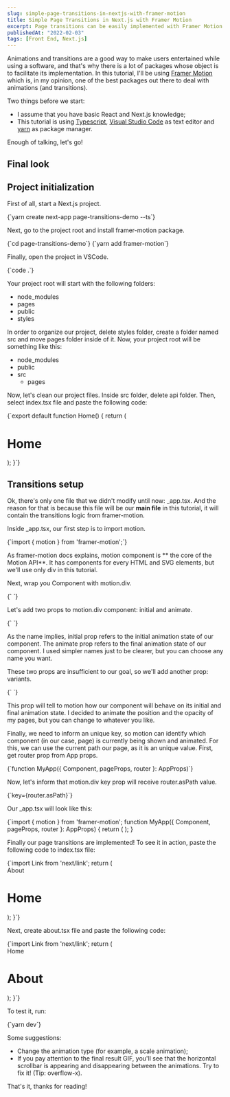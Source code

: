 ```yaml
---
slug: simple-page-transitions-in-nextjs-with-framer-motion
title: Simple Page Transitions in Next.js with Framer Motion
excerpt: Page transitions can be easily implemented with Framer Motion.
publishedAt: "2022-02-03"
tags: [Front End, Next.js]
---
```


Animations and transitions are a good way to make users entertained while using a software,
and that's why there is a lot of packages whose object is to facilitate its implementation.
In this tutorial, I'll be using [Framer Motion](https://www.framer.com/docs/) which is, in
my opinion, one of the best packages out there to deal with animations (and transitions).

Two things before we start:
- I assume that you have basic React and Next.js knowledge;
- This tutorial is using [Typescript](https://www.typescriptlang.org/),
[Visual Studio Code](https://code.visualstudio.com/) as text editor and
[yarn](https://yarnpkg.com/) as package manager.

Enough of talking, let's go!

## Final look

<PostImage
  src="/images/posts/simple-page-transitions-in-nextjs-with-framer-motion/final.gif"
  alt="GIF containing final result"
/>

## Project initialization

First of all, start a Next.js project.

<CodeBlock language="bash">
{`yarn create next-app page-transitions-demo --ts`}
</CodeBlock>

Next, go to the project root and install <InlineCode>framer-motion</InlineCode> package.

<CodeBlock language="bash">
{`cd page-transitions-demo`}
</CodeBlock>

<CodeBlock language="bash">
{`yarn add framer-motion`}
</CodeBlock>

Finally, open the project in VSCode.

<CodeBlock language="bash">
{`code .`}
</CodeBlock>

Your project root will start with the following folders:
- node_modules
- pages
- public
- styles

In order to organize our project, delete <InlineCode>styles</InlineCode> folder,
create a folder named <InlineCode>src</InlineCode> and move <InlineCode>pages</InlineCode> folder
inside of it. Now, your project root will be something like this:
- node_modules
- public
- src
  - pages

Now, let's clean our project files. Inside <InlineCode>src</InlineCode> folder, delete <InlineCode>api</InlineCode> folder. Then, select <InlineCode>index.tsx</InlineCode> file and paste the following code:

<CodeBlock language="tsx">
{`export default function Home() {
  return (
    <div>
      <h1>Home</h1>
    </div>
  );
}`}
</CodeBlock>

## Transitions setup

Ok, there's only one file that we didn't modify until now: <InlineCode>_app.tsx</InlineCode>. And the reason
for that is because this file will be our **main file** in this tutorial, it will contain the transitions
logic from <InlineCode>framer-motion</InlineCode>.

Inside <InlineCode>_app.tsx</InlineCode>, our first step is to import <InlineCode>motion</InlineCode>.

<CodeBlock language="tsx">
{`import { motion } from 'framer-motion';`}
</CodeBlock>

As <InlineCode>framer-motion</InlineCode> docs explains, <InlineCode>motion</InlineCode> component is **
the core of the Motion API**. It has components for every HTML and SVG elements, but we'll use only <InlineCode>div</InlineCode> in this tutorial.

Next, wrap you <InlineCode>Component</InlineCode> with <InlineCode>motion.div</InlineCode>.

<CodeBlock language="tsx">
{`<motion.div>
  <Component {...pageProps} />
</motion.div>`}
</CodeBlock>

Let's add two props to <InlineCode>motion.div</InlineCode> component: <InlineCode>initial</InlineCode> and <InlineCode>animate</InlineCode>.

<CodeBlock language="tsx">
{`<motion.div
  initial="initial"
  animate="animate"
>
  <Component {...pageProps} />
</motion.div>`}
</CodeBlock>

As the name implies, <InlineCode>initial</InlineCode> prop refers to the initial animation state of our component. The <InlineCode>animate</InlineCode> prop refers to the final animation state of our component. I used simpler names just to be clearer, but you can choose any name you want.

These two props are insufficient to our goal, so we'll add another prop: <InlineCode>variants</InlineCode>.

<CodeBlock language="tsx">
{`<motion.div
  initial="initial"
  animate="animate"
  variants={
    initial: {
      x: 300,
      opacity: 0,
    },
    animate: {
      x: 0,
      opacity: 1,
    },
  }
>
  <Component {...pageProps} />
</motion.div>`}
</CodeBlock>

This prop will tell to <InlineCode>motion</InlineCode> how our component will behave on its initial and final animation state. I decided to animate the position and the opacity of my pages, but you can change to whatever you like.

Finally, we need to inform an unique key, so <InlineCode>motion</InlineCode> can identify which component (in our case, page) is currently being shown and animated. For this, we can use the current path our page, as it is an unique value. First, get <InlineCode>router</InlineCode> prop from App props.

<CodeBlock language="tsx">
{`function MyApp({ Component, pageProps, router }: AppProps)`}
</CodeBlock>

Now, let's inform that <InlineCode>motion.div</InlineCode> key prop will receive <InlineCode>router.asPath</InlineCode> value.

<CodeBlock language="tsx">
{`key={router.asPath}`}
</CodeBlock>

Our <InlineCode>_app.tsx</InlineCode> will look like this:

<CodeBlock language="tsx">
{`import { motion } from 'framer-motion';
function MyApp({ Component, pageProps, router }: AppProps) {
  return (
    <motion.div
      key={router.asPath}
      initial="initial"
      animate="animate"
      variants={{
        initial: {
          x: 300,
          opacity: 0,
        },
        animate: {
          x: 0,
          opacity: 1,
        },
      }}
    >
      <Component {...pageProps} />
    </motion.div>
  );
}
</CodeBlock>

Finally our page transitions are implemented! To see it in action, paste the following code to <InlineCode>index.tsx</InlineCode> file:

<CodeBlock language="tsx">
{`import Link from 'next/link';
  return (
    <div>
      <Link href="/about">About</Link>
      <h1>Home</h1>
    </div>
  );
}`}
</CodeBlock>

Next, create <InlineCode>about.tsx</InlineCode> file and paste the following code:

<CodeBlock language="tsx">
{`import Link from 'next/link';
  return (
    <div>
      <Link href="/">Home</Link>
      <h1>About</h1>
    </div>
  );
}`}
</CodeBlock>

To test it, run:

<CodeBlock language="bash">
{`yarn dev`}
</CodeBlock>

Some suggestions:
- Change the animation type (for example, a scale animation);
- If you pay attention to the final result GIF, you'll see that the horizontal scrollbar is appearing and disappearing between the animations. Try to fix it! (Tip: <InlineCode>overflow-x</InlineCode>).

That's it, thanks for reading!
